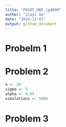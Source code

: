 ```yaml
---
title: "P8105_HW5_jg4890"
author: "Jiayi Ge"
date: "2024-11-01"
output: github_document
---
```

# Probelm 1

# Problem 2
```r
n <- 30
sigma <- 5
alpha <- 0.05
simulations <- 5000
```


# Problem 3